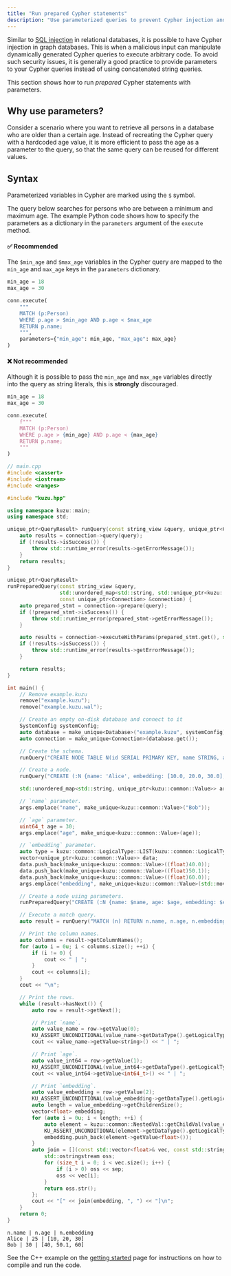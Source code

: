 ```yaml
---
title: "Run prepared Cypher statements"
description: "Use parameterized queries to prevent Cypher injection and improve query performance"
---
```



Similar to [SQL injection](https://en.wikipedia.org/wiki/SQL_injection) in relational databases,
it is possible to have Cypher injection in graph databases. This is when a malicious input can manipulate
dynamically generated Cypher queries to execute arbitrary code.
To avoid such security issues, it is generally a good practice to provide parameters to your Cypher queries instead of
using concatenated string queries.

This section shows how to run *prepared* Cypher statements with parameters.

## Why use parameters?

Consider a scenario where you want to retrieve all persons in a database who are older than a certain age.
Instead of recreating the Cypher query with a hardcoded age value, it is more efficient to pass the age as a parameter
to the query, so that the same query can be reused for different values.

## Syntax

Parameterized variables in Cypher are marked using the `$` symbol.

<Tabs syncKey="prepared-statements">

<TabItem label="Python">

The query below searches for persons who are between a minimum and maximum age.
The example Python code shows how to specify the parameters as a dictionary in the `parameters`
argument of the `execute` method.

#### ✅ Recommended

The `$min_age` and `$max_age` variables in the Cypher query are mapped to the `min_age` and `max_age`
keys in the `parameters` dictionary.

```py
min_age = 18
max_age = 30

conn.execute(
    """
    MATCH (p:Person)
    WHERE p.age > $min_age AND p.age < $max_age
    RETURN p.name;
    """,
    parameters={"min_age": min_age, "max_age": max_age}
)
```

#### ❌ Not recommended

Although it is possible to pass the `min_age` and `max_age` variables directly into the query as
string literals, this is **strongly** discouraged.

```py
min_age = 18
max_age = 30

conn.execute(
    f"""
    MATCH (p:Person)
    WHERE p.age > {min_age} AND p.age < {max_age}
    RETURN p.name;
    """
)
```
</TabItem>

<TabItem label="C++">

```cpp
// main.cpp
#include <cassert>
#include <iostream>
#include <ranges>

#include "kuzu.hpp"

using namespace kuzu::main;
using namespace std;

unique_ptr<QueryResult> runQuery(const string_view &query, unique_ptr<Connection> &connection) {
    auto results = connection->query(query);
    if (!results->isSuccess()) {
        throw std::runtime_error(results->getErrorMessage());
    }
    return results;
}

unique_ptr<QueryResult>
runPreparedQuery(const string_view &query,
                 std::unordered_map<std::string, std::unique_ptr<kuzu::common::Value>> inputParams,
                 const unique_ptr<Connection> &connection) {
    auto prepared_stmt = connection->prepare(query);
    if (!prepared_stmt->isSuccess()) {
        throw std::runtime_error(prepared_stmt->getErrorMessage());
    }

    auto results = connection->executeWithParams(prepared_stmt.get(), std::move(inputParams));
    if (!results->isSuccess()) {
        throw std::runtime_error(results->getErrorMessage());
    }

    return results;
}

int main() {
    // Remove example.kuzu
    remove("example.kuzu");
    remove("example.kuzu.wal");

    // Create an empty on-disk database and connect to it
    SystemConfig systemConfig;
    auto database = make_unique<Database>("example.kuzu", systemConfig);
    auto connection = make_unique<Connection>(database.get());

    // Create the schema.
    runQuery("CREATE NODE TABLE N(id SERIAL PRIMARY KEY, name STRING, age INT64, embedding FLOAT[])", connection);

    // Create a node.
    runQuery("CREATE (:N {name: 'Alice', embedding: [10.0, 20.0, 30.0], age: 25});", connection);

    std::unordered_map<std::string, unique_ptr<kuzu::common::Value>> args;

    // `name` parameter.
    args.emplace("name", make_unique<kuzu::common::Value>("Bob"));

    // `age` parameter.
    uint64_t age = 30;
    args.emplace("age", make_unique<kuzu::common::Value>(age));

    // `embedding` parameter.
    auto type = kuzu::common::LogicalType::LIST(kuzu::common::LogicalType::FLOAT());
    vector<unique_ptr<kuzu::common::Value>> data;
    data.push_back(make_unique<kuzu::common::Value>((float)40.0));
    data.push_back(make_unique<kuzu::common::Value>((float)50.1));
    data.push_back(make_unique<kuzu::common::Value>((float)60.0));
    args.emplace("embedding", make_unique<kuzu::common::Value>(std::move(type), std::move(data)));

    // Create a node using parameters.
    runPreparedQuery("CREATE (:N {name: $name, age: $age, embedding: $embedding});", std::move(args), connection);

    // Execute a match query.
    auto result = runQuery("MATCH (n) RETURN n.name, n.age, n.embedding;", connection);

    // Print the column names.
    auto columns = result->getColumnNames();
    for (auto i = 0u; i < columns.size(); ++i) {
        if (i != 0) {
            cout << " | ";
        }
        cout << columns[i];
    }
    cout << "\n";

    // Print the rows.
    while (result->hasNext()) {
        auto row = result->getNext();

        // Print `name`.
        auto value_name = row->getValue(0);
        KU_ASSERT_UNCONDITIONAL(value_name->getDataType().getLogicalTypeID() == kuzu::common::LogicalTypeID::STRING);
        cout << value_name->getValue<string>() << " | ";

        // Print `age`.
        auto value_int64 = row->getValue(1);
        KU_ASSERT_UNCONDITIONAL(value_int64->getDataType().getLogicalTypeID() == kuzu::common::LogicalTypeID::INT64);
        cout << value_int64->getValue<int64_t>() << " | ";

        // Print `embedding`.
        auto value_embedding = row->getValue(2);
        KU_ASSERT_UNCONDITIONAL(value_embedding->getDataType().getLogicalTypeID() == kuzu::common::LogicalTypeID::LIST);
        auto length = value_embedding->getChildrenSize();
        vector<float> embedding;
        for (auto i = 0u; i < length; ++i) {
            auto element = kuzu::common::NestedVal::getChildVal(value_embedding, i);
            KU_ASSERT_UNCONDITIONAL(element->getDataType().getLogicalTypeID() == kuzu::common::LogicalTypeID::FLOAT);
            embedding.push_back(element->getValue<float>());
        }
        auto join = [](const std::vector<float>& vec, const std::string& sep) {
            std::ostringstream oss;
            for (size_t i = 0; i < vec.size(); i++) {
                if (i > 0) oss << sep;
                oss << vec[i];
            }
            return oss.str();
        };
        cout << "[" << join(embedding, ", ") << "]\n";
    }
    return 0;
}
```
```
n.name | n.age | n.embedding
Alice | 25 | [10, 20, 30]
Bob | 30 | [40, 50.1, 60]
```
See the C++ example on the [getting started](/get-started) page for
instructions on how to compile and run the code.

</TabItem>

</Tabs>
